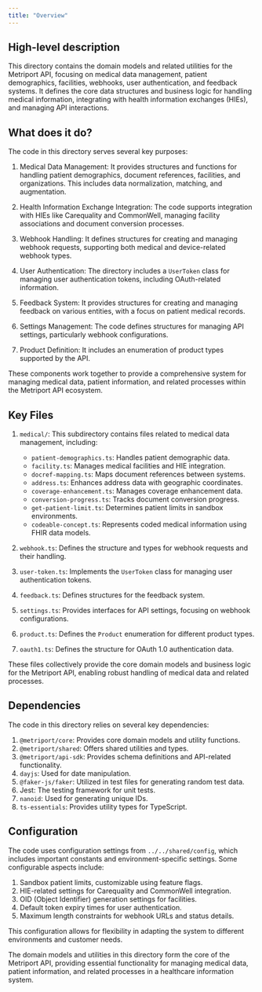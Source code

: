 ```yaml
---
title: "Overview"
---
```


## High-level description
This directory contains the domain models and related utilities for the Metriport API, focusing on medical data management, patient demographics, facilities, webhooks, user authentication, and feedback systems. It defines the core data structures and business logic for handling medical information, integrating with health information exchanges (HIEs), and managing API interactions.

## What does it do?
The code in this directory serves several key purposes:

1. Medical Data Management: It provides structures and functions for handling patient demographics, document references, facilities, and organizations. This includes data normalization, matching, and augmentation.

2. Health Information Exchange Integration: The code supports integration with HIEs like Carequality and CommonWell, managing facility associations and document conversion processes.

3. Webhook Handling: It defines structures for creating and managing webhook requests, supporting both medical and device-related webhook types.

4. User Authentication: The directory includes a `UserToken` class for managing user authentication tokens, including OAuth-related information.

5. Feedback System: It provides structures for creating and managing feedback on various entities, with a focus on patient medical records.

6. Settings Management: The code defines structures for managing API settings, particularly webhook configurations.

7. Product Definition: It includes an enumeration of product types supported by the API.

These components work together to provide a comprehensive system for managing medical data, patient information, and related processes within the Metriport API ecosystem.

## Key Files

1. `medical/`: This subdirectory contains files related to medical data management, including:
   - `patient-demographics.ts`: Handles patient demographic data.
   - `facility.ts`: Manages medical facilities and HIE integration.
   - `docref-mapping.ts`: Maps document references between systems.
   - `address.ts`: Enhances address data with geographic coordinates.
   - `coverage-enhancement.ts`: Manages coverage enhancement data.
   - `conversion-progress.ts`: Tracks document conversion progress.
   - `get-patient-limit.ts`: Determines patient limits in sandbox environments.
   - `codeable-concept.ts`: Represents coded medical information using FHIR data models.

2. `webhook.ts`: Defines the structure and types for webhook requests and their handling.

3. `user-token.ts`: Implements the `UserToken` class for managing user authentication tokens.

4. `feedback.ts`: Defines structures for the feedback system.

5. `settings.ts`: Provides interfaces for API settings, focusing on webhook configurations.

6. `product.ts`: Defines the `Product` enumeration for different product types.

7. `oauth1.ts`: Defines the structure for OAuth 1.0 authentication data.

These files collectively provide the core domain models and business logic for the Metriport API, enabling robust handling of medical data and related processes.

## Dependencies
The code in this directory relies on several key dependencies:

1. `@metriport/core`: Provides core domain models and utility functions.
2. `@metriport/shared`: Offers shared utilities and types.
3. `@metriport/api-sdk`: Provides schema definitions and API-related functionality.
4. `dayjs`: Used for date manipulation.
5. `@faker-js/faker`: Utilized in test files for generating random test data.
6. Jest: The testing framework for unit tests.
7. `nanoid`: Used for generating unique IDs.
8. `ts-essentials`: Provides utility types for TypeScript.

## Configuration
The code uses configuration settings from `../../shared/config`, which includes important constants and environment-specific settings. Some configurable aspects include:

1. Sandbox patient limits, customizable using feature flags.
2. HIE-related settings for Carequality and CommonWell integration.
3. OID (Object Identifier) generation settings for facilities.
4. Default token expiry times for user authentication.
5. Maximum length constraints for webhook URLs and status details.

This configuration allows for flexibility in adapting the system to different environments and customer needs.

The domain models and utilities in this directory form the core of the Metriport API, providing essential functionality for managing medical data, patient information, and related processes in a healthcare information system.